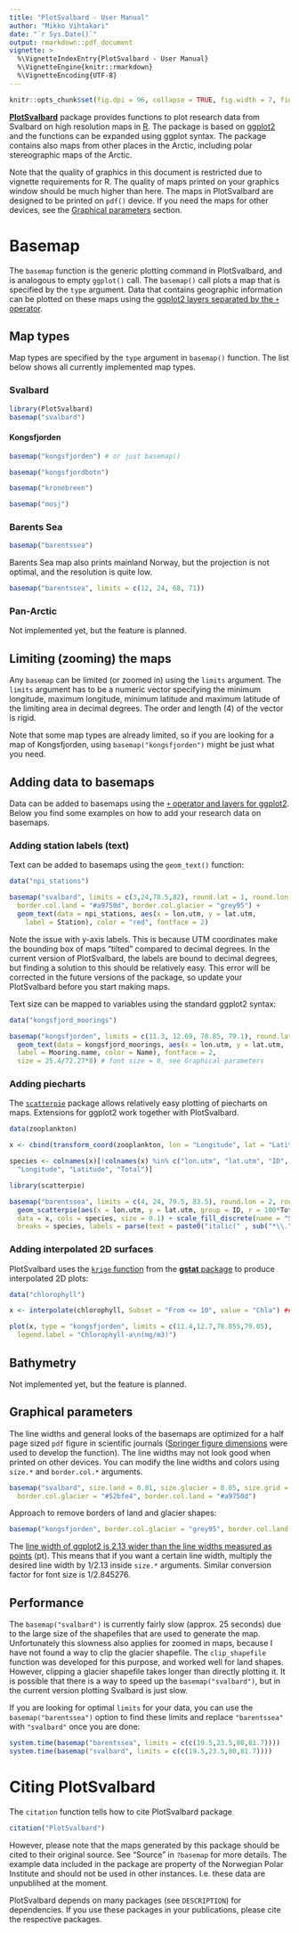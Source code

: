 ```yaml
---
title: "PlotSvalbard - User Manual"
author: "Mikko Vihtakari"
date: "`r Sys.Date()`"
output: rmarkdown::pdf_document
vignette: >
  %\VignetteIndexEntry{PlotSvalbard - User Manual}
  %\VignetteEngine{knitr::rmarkdown}
  %\VignetteEncoding{UTF-8}
---
```



<!-- --- -->
<!-- title: "PlotSvalbard - User Manual" -->
<!-- subtitle: "Plot research data from Svalbard on maps " -->
<!-- author: -->
<!--   name: Mikko Vihtakari -->
<!--   email: mikko.vihtakari@gmail.com -->
<!-- date: "`r format(Sys.time(), '%d %B, %Y')`" -->
<!-- output: -->
<!--   bookdown::html_document2: -->
<!--     toc: true -->
<!--     theme: lumen -->
<!--     toc_float: true -->
<!--     toc_depth: 5 -->
<!--     collapsed: false -->
<!--     variant: markdown+simple_table -->
<!--     fig_caption: true -->
<!--     number_sections: false -->
<!-- --- -->


```r
knitr::opts_chunk$set(fig.dpi = 96, collapse = TRUE, fig.width = 7, fig.height = 6, comment = "#>")
```

[**PlotSvalbard**](https://github.com/MikkoVihtakari/PlotSvalbard) package provides functions to plot research data from Svalbard on high resolution maps in [R](https://www.r-project.org/). The package is based on [ggplot2](http://ggplot2.tidyverse.org/reference/) and the functions can be expanded using ggplot syntax. The package contains also maps from other places in the Arctic, including polar stereographic maps of the Arctic.

Note that the quality of graphics in this document is restricted due to vignette requirements for R. The quality of maps printed on your graphics window should be much higher than here. The maps in PlotSvalbard are designed to be printed on `pdf()` device. If you need the maps for other devices, see the [Graphical parameters](#par) section.

# Basemap

The `basemap` function is the generic plotting command in PlotSvalbard, and is analogous to empty `ggplot()` call. The `basemap()` call plots a map that is specified by the `type` argument. Data that contains geographic information can be plotted on these maps using the [ggplot2 layers separated by the `+` operator](http://ggplot2.tidyverse.org/reference/).

## Map types

Map types are specified by the `type` argument in `basemap()` function. The list below shows all currently implemented map types. 

### Svalbard

```r
library(PlotSvalbard)
basemap("svalbard")
```

#### Kongsfjorden

```r
basemap("kongsfjorden") # or just basemap()
```

```r
basemap("kongsfjordbotn")
```

```r
basemap("kronebreen")
```

```r
basemap("mosj")
```

### Barents Sea

```r
basemap("barentssea")
```

Barents Sea map also prints mainland Norway, but the projection is not optimal, and the resolution is quite low.

```r
basemap("barentssea", limits = c(12, 24, 68, 71))
```

### Pan-Arctic

Not implemented yet, but the feature is planned.

## Limiting (zooming) the maps

Any `basemap` can be limited (or zoomed in) using the `limits` argument. The `limits` argument has to be a numeric vector specifying the minimum longitude, maximum longitude, minimum latitude and maximum latitude of the limiting area in decimal degrees. The order and length (4) of the vector is rigid. 

Note that some map types are already limited, so if you are looking for a map of Kongsfjorden, using `basemap("kongsfjorden")` might be just what you need.

<!-- Alternatively a [`spatialPolygons`](https://www.rdocumentation.org/packages/sp/versions/1.2-5/topics/SpatialPolygons) (OR `spatialPolygonsDataFrame`) object can be placed inside the limits argument. This allows more flexible  -->

## Adding data to basemaps

Data can be added to basemaps using the [`+` operator and layers for ggplot2](http://ggplot2.tidyverse.org/reference/). Below you find some examples on how to add your research data on basemaps.

### Adding station labels (text)

Text can be added to basemaps using the `geom_text()` function:

```r
data("npi_stations")

basemap("svalbard", limits = c(3,24,78.5,82), round.lat = 1, round.lon = 2, 
  border.col.land = "#a9750d", border.col.glacier = "grey95") + 
  geom_text(data = npi_stations, aes(x = lon.utm, y = lat.utm, 
    label = Station), color = "red", fontface = 2)
```

Note the issue with y-axis labels. This is because UTM coordinates make the bounding box of maps "tilted" compared to decimal degrees. In the current version of PlotSvalbard, the labels are bound to decimal degrees, but finding a solution to this should be relatively easy. This error will be corrected in the future versions of the package, so update your PlotSvalbard before you start making maps.  

Text size can be mapped to variables using the standard ggplot2 syntax:

```r
data("kongsfjord_moorings")

basemap("kongsfjorden", limits = c(11.3, 12.69, 78.85, 79.1), round.lat = 0.05, round.lon = 0.5) + 
  geom_text(data = kongsfjord_moorings, aes(x = lon.utm, y = lat.utm, 
  label = Mooring.name, color = Name), fontface = 2, 
  size = 25.4/72.27*8) # font size = 8, see Graphical parameters

```


### Adding piecharts

The [`scatterpie`](https://cran.r-project.org/web/packages/scatterpie/index.html) package allows relatively easy plotting of piecharts on maps. Extensions for ggplot2 work together with PlotSvalbard.

```r
data(zooplankton)

x <- cbind(transform_coord(zooplankton, lon = "Longitude", lat = "Latitude"), zooplankton)

species <- colnames(x)[!colnames(x) %in% c("lon.utm", "lat.utm", "ID",
  "Longitude", "Latitude", "Total")]

library(scatterpie)

basemap("barentssea", limits = c(4, 24, 79.5, 83.5), round.lon = 2, round.lat = 1) + 
  geom_scatterpie(aes(x = lon.utm, y = lat.utm, group = ID, r = 100*Total), 
  data = x, cols = species, size = 0.1) + scale_fill_discrete(name = "Species", 
  breaks = species, labels = parse(text = paste0("italic(" , sub("*\\.", "~", species), ")")))
```

### Adding interpolated 2D surfaces

PlotSvalbard uses the [`krige` function](https://www.rdocumentation.org/packages/gstat/versions/1.1-5/topics/krige) from the [**gstat** package](https://cran.r-project.org/web/packages/gstat/index.html) to produce interpolated 2D plots:

```r
data("chlorophyll")

x <- interpolate(chlorophyll, Subset = "From <= 10", value = "Chla") ## Interpolate

plot(x, type = "kongsfjorden", limits = c(11.4,12.7,78.855,79.05), 
  legend.label = "Chlorophyll-a\n(mg/m3)") 

```


## Bathymetry

Not implemented yet, but the feature is planned.

## Graphical parameters {#par}

The line widths and general looks of the basemaps are optimized for a half page sized `pdf` figure in scientific journals ([Springer figure dimensions](http://www.springer.com/authors/manuscript+guidelines?SGWID=0-40162-6-795162-0) were used to develop the function). The line widths may not look good when printed on other devices. You can modify the line widths and colors using `size.*` and `border.col.*` arguments.

```r
basemap("svalbard", size.land = 0.01, size.glacier = 0.05, size.grid = 0.05, 
  border.col.glacier = "#52bfe4", border.col.land = "#a9750d")
```

Approach to remove borders of land and glacier shapes:

```r
basemap("kongsfjorden", border.col.glacier = "grey95", border.col.land = "#eeeac4")
```

The [line width of ggplot2 is 2.13 wider than the line widths measured as points](https://stackoverflow.com/questions/47519624/how-is-the-line-width-size-defined-in-ggplot2/47521808#47521808) (pt). This means that if you want a certain line width, multiply the desired line width by $1/2.13$ inside `size.*` arguments. Similar conversion factor for font size is $1/2.845276$. 

## Performance

The `basemap("svalbard")` is currently fairly slow (approx. 25 seconds) due to the large size of the shapefiles that are used to generate the map. Unfortunately this slowness also applies for zoomed in maps, because I have not found a way to clip the glacier shapefile. The `clip_shapefile` function was developed for this purpose, and worked well for land shapes. However, clipping a glacier shapefile takes longer than directly plotting it. It is possible that there is a way to speed up the `basemap("svalbard")`, but in the current version plotting Svalbard is just slow. 

If you are looking for optimal `limits` for your data, you can use the `basemap("barentssea")`
option to find these limits and replace `"barentssea"` with `"svalbard"` once you are done:

```r
system.time(basemap("barentssea", limits = c(c(19.5,23.5,80,81.7))))
system.time(basemap("svalbard", limits = c(c(19.5,23.5,80,81.7))))
```

# Citing PlotSvalbard

The `citation` function tells how to cite PlotSvalbard package

```r
citation("PlotSvalbard")
```

However, please note that the maps generated by this package should be cited to their original source. See "Source" in `?basemap` for more details. The example data included in the package are property of the Norwegian Polar Institute and should not be used in other instances. I.e. these data are unpublihed at the moment.

PlotSvalbard depends on many packages (see `DESCRIPTION`) for dependencies. If you use these packages in your publications, please cite the respective packages.

<!-- # Stuff to be deleted -->

<!-- ## Styles -->

<!-- The `html_vignette` template includes a basic CSS theme. To override this theme you can specify your own CSS in the document metadata as follows: -->

<!--     output:  -->
<!--       rmarkdown::html_vignette: -->
<!--         css: mystyles.css -->

<!-- ## Figures -->

<!-- The figure sizes have been customised so that you can easily put two images side-by-side.  -->

<!-- ```{r, fig.show='hold'} -->
<!-- plot(1:10) -->
<!-- plot(10:1) -->
<!-- ``` -->

<!-- You can enable figure captions by `fig_caption: yes` in YAML: -->

<!--     output: -->
<!--       rmarkdown::html_vignette: -->
<!--         fig_caption: yes -->

<!-- Then you can use the chunk option `fig.cap = "Your figure caption."` in **knitr**. -->

<!-- ## More Examples -->

<!-- You can write math expressions, e.g. $Y = X\beta + \epsilon$, footnotes^[A footnote here.], and tables, e.g. using `knitr::kable()`. -->

<!-- ```{r, echo=FALSE, results='asis'} -->
<!-- knitr::kable(head(mtcars, 10)) -->
<!-- ``` -->

<!-- Also a quote using `>`: -->

<!-- > "He who gives up [code] safety for [code] speed deserves neither." -->
<!-- ([via](https://twitter.com/hadleywickham/status/504368538874703872)) -->

